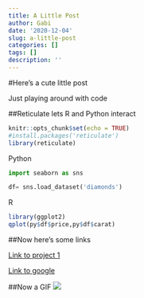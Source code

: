 ```yaml
---
title: A Little Post
author: Gabi
date: '2020-12-04'
slug: a-little-post
categories: []
tags: []
description: ''
---
```

#Here's a cute little post

Just playing around with code

##Reticulate lets R and Python interact

```r
knitr::opts_chunk$set(echo = TRUE)
#install.packages('reticulate')
library(reticulate)
```


Python
```python
import seaborn as sns

df= sns.load_dataset('diamonds') 
```


R
```r
library(ggplot2)
qplot(py$df$price,py$df$carat)
```





##Now here's some links

[Link to project 1](/project/project1/)

[Link to google](https://www.google.com)

##Now a GIF
![](/post/2020-12-04-a-little-post_files/major.png)

